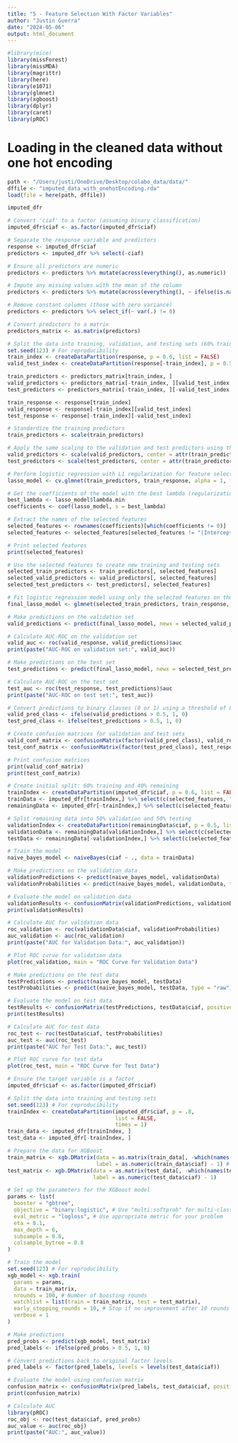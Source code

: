 ```yaml
---
title: "5 - Feature Selection With Factor Variables"
author: "Justin Guerra"
date: "2024-05-06"
output: html_document
---
```


```r
#library(mice)
library(missForest)
library(missMDA)
library(magrittr)
library(here) 
library(e1071)
library(glmnet)
library(xgboost)
library(dplyr)
library(caret)
library(pROC)
```


# Loading in the cleaned data without one hot encoding
```r
path <- "/Users/justi/OneDrive/Desktop/colabo_data/data/"
dffile <- "imputed_data_with_onehotEncoding.rda"
load(file = here(path, dffile))

```




```r
imputed_dfr 
```

```r
# Convert 'ciaf' to a factor (assuming binary classification)
imputed_dfr$ciaf <- as.factor(imputed_dfr$ciaf)

# Separate the response variable and predictors
response <- imputed_dfr$ciaf
predictors <- imputed_dfr %>% select(-ciaf)

# Ensure all predictors are numeric
predictors <- predictors %>% mutate(across(everything(), as.numeric))

# Impute any missing values with the mean of the column
predictors <- predictors %>% mutate(across(everything(), ~ ifelse(is.na(.), mean(., na.rm = TRUE), .)))

# Remove constant columns (those with zero variance)
predictors <- predictors %>% select_if(~ var(.) != 0)

# Convert predictors to a matrix
predictors_matrix <- as.matrix(predictors)

# Split the data into training, validation, and testing sets (60% training, 20% validation, 20% testing)
set.seed(123) # For reproducibility
train_index <- createDataPartition(response, p = 0.6, list = FALSE)
valid_test_index <- createDataPartition(response[-train_index], p = 0.5, list = FALSE)

train_predictors <- predictors_matrix[train_index, ]
valid_predictors <- predictors_matrix[-train_index, ][valid_test_index, ]
test_predictors <- predictors_matrix[-train_index, ][-valid_test_index, ]

train_response <- response[train_index]
valid_response <- response[-train_index][valid_test_index]
test_response <- response[-train_index][-valid_test_index]

# Standardize the training predictors
train_predictors <- scale(train_predictors)

# Apply the same scaling to the validation and test predictors using the parameters from the training set
valid_predictors <- scale(valid_predictors, center = attr(train_predictors, "scaled:center"), scale = attr(train_predictors, "scaled:scale"))
test_predictors <- scale(test_predictors, center = attr(train_predictors, "scaled:center"), scale = attr(train_predictors, "scaled:scale"))

# Perform logistic regression with L1 regularization for feature selection on the training set with validation
lasso_model <- cv.glmnet(train_predictors, train_response, alpha = 1, family = "binomial", nfolds = 5)

# Get the coefficients of the model with the best lambda (regularization parameter) based on validation performance
best_lambda <- lasso_model$lambda.min
coefficients <- coef(lasso_model, s = best_lambda)

# Extract the names of the selected features
selected_features <- rownames(coefficients)[which(coefficients != 0)]
selected_features <- selected_features[selected_features != "(Intercept)"]

# Print selected features
print(selected_features)

# Use the selected features to create new training and testing sets
selected_train_predictors <- train_predictors[, selected_features]
selected_valid_predictors <- valid_predictors[, selected_features]
selected_test_predictors <- test_predictors[, selected_features]

# Fit logistic regression model using only the selected features on the training set
final_lasso_model <- glmnet(selected_train_predictors, train_response, alpha = 1, lambda = best_lambda, family = "binomial")

# Make predictions on the validation set
valid_predictions <- predict(final_lasso_model, newx = selected_valid_predictors, type = "response")

# Calculate AUC-ROC on the validation set
valid_auc <- roc(valid_response, valid_predictions)$auc
print(paste("AUC-ROC on validation set:", valid_auc))

# Make predictions on the test set
test_predictions <- predict(final_lasso_model, newx = selected_test_predictors, type = "response")

# Calculate AUC-ROC on the test set
test_auc <- roc(test_response, test_predictions)$auc
print(paste("AUC-ROC on test set:", test_auc))

# Convert predictions to binary classes (0 or 1) using a threshold of 0.5
valid_pred_class <- ifelse(valid_predictions > 0.5, 1, 0)
test_pred_class <- ifelse(test_predictions > 0.5, 1, 0)

# Create confusion matrices for validation and test sets
valid_conf_matrix <- confusionMatrix(factor(valid_pred_class), valid_response, positive = "1")
test_conf_matrix <- confusionMatrix(factor(test_pred_class), test_response, "1")

# Print confusion matrices
print(valid_conf_matrix)
print(test_conf_matrix)
```

```r
# Create initial split: 60% training and 40% remaining
trainIndex <- createDataPartition(imputed_dfr$ciaf, p = 0.6, list = FALSE)
trainData <- imputed_dfr[trainIndex,] %>% select(c(selected_features, "ciaf"))
remainingData <- imputed_dfr[-trainIndex,] %>% select(c(selected_features, "ciaf"))

# Split remaining data into 50% validation and 50% testing
validationIndex <- createDataPartition(remainingData$ciaf, p = 0.5, list = FALSE)
validationData <- remainingData[validationIndex,] %>% select(c(selected_features, "ciaf"))
testData <- remainingData[-validationIndex,] %>% select(c(selected_features, "ciaf"))

# Train the model
naive_bayes_model <- naiveBayes(ciaf ~ ., data = trainData)

# Make predictions on the validation data
validationPredictions <- predict(naive_bayes_model, validationData)
validationProbabilities <- predict(naive_bayes_model, validationData, type = "raw")[,2]

# Evaluate the model on validation data
validationResults <- confusionMatrix(validationPredictions, validationData$ciaf, positive = "1")
print(validationResults)

# Calculate AUC for validation data
roc_validation <- roc(validationData$ciaf, validationProbabilities)
auc_validation <- auc(roc_validation)
print(paste("AUC for Validation Data:", auc_validation))

# Plot ROC curve for validation data
plot(roc_validation, main = "ROC Curve for Validation Data")

# Make predictions on the test data
testPredictions <- predict(naive_bayes_model, testData)
testProbabilities <- predict(naive_bayes_model, testData, type = "raw")[,2]

# Evaluate the model on test data
testResults <- confusionMatrix(testPredictions, testData$ciaf, positive = "1")
print(testResults)

# Calculate AUC for test data
roc_test <- roc(testData$ciaf, testProbabilities)
auc_test <- auc(roc_test)
print(paste("AUC for Test Data:", auc_test))

# Plot ROC curve for test data
plot(roc_test, main = "ROC Curve for Test Data")

```




```r
# Ensure the target variable is a factor
imputed_dfr$ciaf <- as.factor(imputed_dfr$ciaf)

# Split the data into training and testing sets
set.seed(123) # For reproducibility
trainIndex <- createDataPartition(imputed_dfr$ciaf, p = .8, 
                                  list = FALSE, 
                                  times = 1)
train_data <- imputed_dfr[trainIndex, ]
test_data <- imputed_dfr[-trainIndex, ]

# Prepare the data for XGBoost
train_matrix <- xgb.DMatrix(data = as.matrix(train_data[, -which(names(train_data) == "ciaf")]), 
                            label = as.numeric(train_data$ciaf) - 1) # XGBoost requires 0-based indexing for labels
test_matrix <- xgb.DMatrix(data = as.matrix(test_data[, -which(names(test_data) == "ciaf")]), 
                           label = as.numeric(test_data$ciaf) - 1)

# Set up the parameters for the XGBoost model
params <- list(
  booster = "gbtree",
  objective = "binary:logistic", # Use "multi:softprob" for multi-class classification
  eval_metric = "logloss", # Use appropriate metric for your problem
  eta = 0.1,
  max_depth = 6,
  subsample = 0.8,
  colsample_bytree = 0.8
)

# Train the model
set.seed(123) # For reproducibility
xgb_model <- xgb.train(
  params = params,
  data = train_matrix,
  nrounds = 100, # Number of boosting rounds
  watchlist = list(train = train_matrix, test = test_matrix),
  early_stopping_rounds = 10, # Stop if no improvement after 10 rounds
  verbose = 1
)

# Make predictions
pred_probs <- predict(xgb_model, test_matrix)
pred_labels <- ifelse(pred_probs > 0.5, 1, 0)

# Convert predictions back to original factor levels
pred_labels <- factor(pred_labels, levels = levels(test_data$ciaf))

# Evaluate the model using confusion matrix
confusion_matrix <- confusionMatrix(pred_labels, test_data$ciaf, positive = "1")
print(confusion_matrix)

# Calculate AUC
library(pROC)
roc_obj <- roc(test_data$ciaf, pred_probs)
auc_value <- auc(roc_obj)
print(paste("AUC:", auc_value))

```





